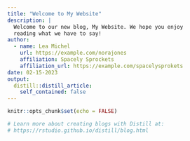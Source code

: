 ```yaml
---
title: "Welcome to My Website"
description: |
  Welcome to our new blog, My Website. We hope you enjoy 
  reading what we have to say!
author:
  - name: Lea Michel 
    url: https://example.com/norajones
    affiliation: Spacely Sprockets
    affiliation_url: https://example.com/spacelysprokets
date: 02-15-2023
output:
  distill::distill_article:
    self_contained: false
---
```


```r
knitr::opts_chunk$set(echo = FALSE)

# Learn more about creating blogs with Distill at:
# https://rstudio.github.io/distill/blog.html

```



